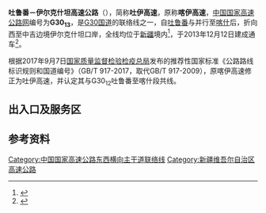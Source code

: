 {{中国高速公路信息框
| 编号 = G3013
| 语言 = ug
| 名称 = 吐鲁番－伊尔克什坦高速公路
| 自定头部 = 
| 地圖 = 
| 路線簡稱 = 吐伊
| 最近通車日期 = 
| 规划总里程 = 214
| 起點 = [[吐鲁番市|吐鲁番]]
| 終點 = 伊尔克什坦口岸
| 出口處數 = 
| 服务区数 = 
}}

'''吐鲁番－伊尔克什坦高速公路'''（{{lang-ug|قەقشەر-ئەرکەشتام سۇرئەتلىك یولى}}），简称'''吐伊高速'''，原称'''喀伊高速'''，[[中国国家高速公路网|中国国家高速公路网]]编号为'''G30<sub>13</sub>'''，是[[连霍高速公路|G30国道]]的联络线之一，自[[吐鲁番市|吐鲁番]]与{{China Expwy Name|G3012}}并行至[[喀什市|喀什]]后，折向西至中吉边境伊尔克什坦口岸，全线均位于[[新疆|新疆]]境内<ref>{{Cite web |url=http://www.tranbbs.com/news/Construction/news_23893.shtml |title=国家高速公路网建设进展 |accessdate=2010-10-09 |archive-date=2008-09-19 |archive-url=https://web.archive.org/web/20080919091451/http://www.tranbbs.com/news/Construction/news_23893.shtml |dead-url=no }}</ref>，于2013年12月12日建成通车<ref>{{Cite web |url=http://news.sina.com.cn/c/2013-12-13/092828975157.shtml |title=喀伊高速公路通车试运行 |access-date=2014-10-29 |archive-date=2019-08-11 |archive-url=https://web.archive.org/web/20190811192935/http://news.sina.com.cn/c/2013-12-13/092828975157.shtml |dead-url=no }}</ref>。

根据2017年9月7日[[国家质量监督检验检疫总局|国家质量监督检验检疫总局]]发布的推荐性国家标准《公路路线标识规则和国道编号》（GB/T 917-2017，取代GB/T 917-2009），原喀伊高速修正为吐伊高速，并认定其与G30<sub>12</sub>吐鲁番至喀什段共线。

== 出入口及服务区 ==
{{Start expwy exit box|place=1}}
{{Expwy exit group|吐鲁番至喀什段与{{China Expwy Name|G3012}}重复，本文省略|place=1}}
{{expwy exit item|place=[[克孜勒苏柯尔克孜自治州|克孜勒苏柯尔克孜自治州]][[阿图什市|阿图什市]]|place rows=3|type=H|index=|name=|highway connection={{China Expwy Name|G3012}}|comment=以上与G3012共线}}
{{expwy exit item|type=E|index=|name=阿克玛热|road connection=|comment=}}
{{expwy exit item|type=T|index=|name=上阿图什收费站|comment=以下至终点为免费路段}}
{{expwy exit item|place=[[克孜勒苏柯尔克孜自治州|克孜勒苏柯尔克孜自治州]][[乌恰县|乌恰县]]|place rows=7|type=E|index=|name=托帕/吐尔尕特口岸|road connection=和谐大道|comment=}}
{{expwy exit item|type=P|index=|name=喀依彻套停车区|comment=}}
{{expwy exit item|type=E|index=|name=康什维尔|road connection={{中国省道名|309|P=新疆}}|comment=}}
{{expwy exit item|type=S|index=|name=乌恰服务区|comment=双向车辆必须进入服务区接受公安检查}}
{{expwy exit item|type=E|index=|name=乌恰立交|road connection=团结南路|comment=}}
{{expwy exit item|type=E|index=|name=口岸东立交|road connection={{中国省道名|309|P=新疆}}|comment=}}
{{expwy exit item|type=E|index=|name=口岸西立交|road connection=|comment=仅东行出口}}
{{Expwy exit group|经{{中国国道名|581}}至中吉边界|place=1}}
{{End expwy exit box|place=1}}

== 参考资料 ==
{{reflist}}

{{中国国家高速公路网}}
{{新疆维吾尔自治区高速公路}}
{{road-stub}}{{新疆小作品}}

[[Category:中国国家高速公路东西横向主干道联络线|Category:中国国家高速公路东西横向主干道联络线]]
[[Category:新疆维吾尔自治区高速公路|Category:新疆维吾尔自治区高速公路]]